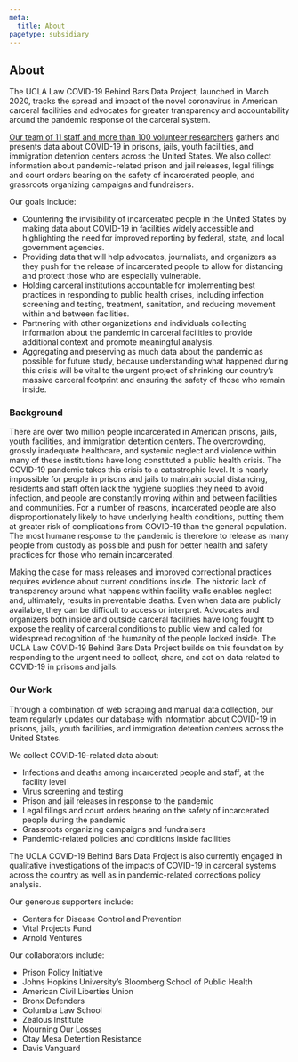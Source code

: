 ```yaml
---
meta:
  title: About
pagetype: subsidiary
---
```


## About

The UCLA Law COVID-19 Behind Bars Data Project, launched in March 2020, tracks the spread and impact of the novel coronavirus in American carceral facilities and advocates for greater transparency and accountability around the pandemic response of the carceral system.

[Our team of 11 staff and more than 100 volunteer researchers](/project-team) gathers and presents data about COVID-19 in prisons, jails, youth facilities, and immigration detention centers across the United States. We also collect information about pandemic-related prison and jail releases, legal filings and court orders bearing on the safety of incarcerated people, and grassroots organizing campaigns and fundraisers.

Our goals include:

- Countering the invisibility of incarcerated people in the United States by making data about COVID-19 in facilities widely accessible and highlighting the need for improved reporting by federal, state, and local government agencies.
- Providing data that will help advocates, journalists, and organizers as they push for the release of incarcerated people to allow for distancing and protect those who are especially vulnerable.
- Holding carceral institutions accountable for implementing best practices in responding to public health crises, including infection screening and testing, treatment, sanitation, and reducing movement within and between facilities.
- Partnering with other organizations and individuals collecting information about the pandemic in carceral facilities to provide additional context and promote meaningful analysis.
- Aggregating and preserving as much data about the pandemic as possible for future study, because understanding what happened during this crisis will be vital to the urgent project of shrinking our country’s massive carceral footprint and ensuring the safety of those who remain inside.

### Background

There are over two million people incarcerated in American prisons, jails, youth facilities, and immigration detention centers. The overcrowding, grossly inadequate healthcare, and systemic neglect and violence within many of these institutions have long constituted a public health crisis. The COVID-19 pandemic takes this crisis to a catastrophic level. It is nearly impossible for people in prisons and jails to maintain social distancing, residents and staff often lack the hygiene supplies they need to avoid infection, and people are constantly moving within and between facilities and communities. For a number of reasons, incarcerated people are also disproportionately likely to have underlying health conditions, putting them at greater risk of complications from COVID-19 than the general population. The most humane response to the pandemic is therefore to release as many people from custody as possible and push for better health and safety practices for those who remain incarcerated.

Making the case for mass releases and improved correctional practices requires evidence about current conditions inside. The historic lack of transparency around what happens within facility walls enables neglect and, ultimately, results in preventable deaths. Even when data are publicly available, they can be difficult to access or interpret. Advocates and organizers both inside and outside carceral facilities have long fought to expose the reality of carceral conditions to public view and called for widespread recognition of the humanity of the people locked inside. The UCLA Law COVID-19 Behind Bars Data Project builds on this foundation by responding to the urgent need to collect, share, and act on data related to COVID-19 in prisons and jails.

### Our Work

Through a combination of web scraping and manual data collection, our team regularly updates our database with information about COVID-19 in prisons, jails, youth facilities, and immigration detention centers across the United States.

We collect COVID-19-related data about:

- Infections and deaths among incarcerated people and staff, at the facility level
- Virus screening and testing
- Prison and jail releases in response to the pandemic
- Legal filings and court orders bearing on the safety of incarcerated people during the pandemic
- Grassroots organizing campaigns and fundraisers
- Pandemic-related policies and conditions inside facilities

The UCLA COVID-19 Behind Bars Data Project is also currently engaged in qualitative investigations of the impacts of COVID-19 in carceral systems across the country as well as in pandemic-related corrections policy analysis.

Our generous supporters include:

- Centers for Disease Control and Prevention
- Vital Projects Fund
- Arnold Ventures

Our collaborators include:

- Prison Policy Initiative
- Johns Hopkins University’s Bloomberg School of Public Health
- American Civil Liberties Union
- Bronx Defenders
- Columbia Law School
- Zealous Institute
- Mourning Our Losses
- Otay Mesa Detention Resistance
- Davis Vanguard
